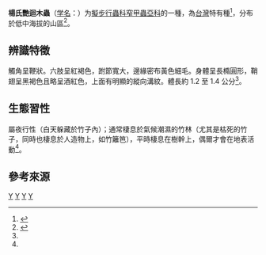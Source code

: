 {{noteTA
|1=zh-hans:窄甲亚科; zh-tw:窄甲蟲亞科; zh-hk:窄甲亞科
|2=zh-hans:轴甲族; zh-tw:軸甲蟲族; zh-hk:軸甲族
}}
{{Speciesbox
| taxon = Platycrepis yangi
| binomial_authority = [[益本仁雄|Masumoto]], 1986<ref>{{cite journal | author = Masumoto Kimio | title = "Tenebrionidae of east Asia.(III) A new genus and three new species from Taiwan" | journal = Elytra | volume = 14 | pages = 61–68 | year = 1986 | url = }}</ref>
}}

'''楊氏艷迴木蟲'''（[[学名|学名]]：{{lang|la|''Platycrepis yangi''}}）为[[擬步行蟲科|擬步行蟲科]][[窄甲蟲亞科|窄甲蟲亞科]]的一種，為[[台灣|台灣]]特有種<ref>{{TaiBNET| zh=楊氏艷迴木蟲 | id=335886  | binomial= Platycrepis yangi | authority= Masumoto, 1986 | var= | accessdate=2013-01-24}}</ref>，分布於低中海拔的山區<ref name = Yang2008-1>{{cite book | author = 楊維晟 | title = 台灣甲蟲生態大圖鑑(上) | publisher = 天下文化 | year = 2008 | url = | isbn = 978-986-216-249-1 }}</ref>。

== 辨識特徵 ==
觸角呈鞭狀。六肢呈紅褐色，跗節寬大，邊緣密布黃色細毛。身體呈長橢圓形，鞘翅呈黑褐色且略呈酒紅色，上面有明顯的縱向溝紋。體長約 1.2 至 1.4 公分<ref name = Yang2008-1/>。

== 生態習性 ==
屬夜行性（白天躲藏於竹子內）；通常棲息於氣候潮濕的竹林（尤其是枯死的竹子，同時也棲息於人造物上，如竹籬笆），平時棲息在樹幹上，偶爾才會在地表活動<ref name = Yang2008-1/>。

== 參考來源 ==
{{reflist}}

{{Taxonbar}}
[[Category:台灣昆蟲|Y]]
[[Category:擬步行蟲科|Y]]
[[Category:台灣特有種|Y]]
[[Category:_1986年描述的昆虫|Y]]
